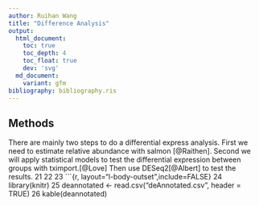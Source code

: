 ```yaml
---
author: Ruihan Wang
title: "Difference Analysis"
output:
  html_document:
    toc: true
    toc_depth: 4
    toc_float: true
    dev: 'svg'
  md_document:
    variant: gfm
bibliography: bibliography.ris
---
```


## Methods
  There are mainly two steps to do a differential express analysis.
  First we need to estimate relative abundance with salmon [@Raithen].
  Second we will apply statistical models to test the differential expression     between groups with tximport.[@Love]
  Then use DESeq2[@Albert] to test the results.
 21 
 22 
 23 ```{r, layout="l-body-outset",include=FALSE}
 24 library(knitr)
 25 deannotated <- read.csv("deAnnotated.csv", header = TRUE)
 26 kable(deannotated)
